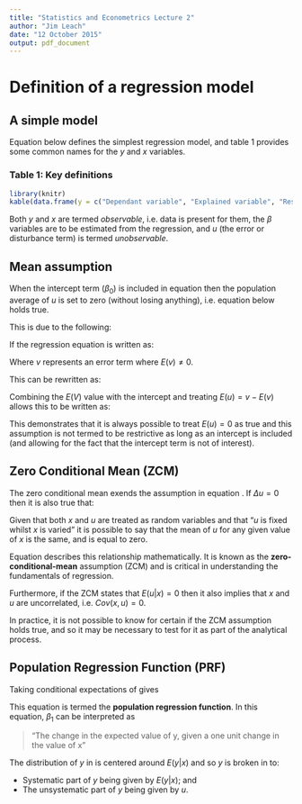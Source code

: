 ---
title: "Statistics and Econometrics Lecture 2"
author: "Jim Leach"
date: "12 October 2015"
output: pdf_document
---


# Definition of a regression model

## A simple model

Equation \ref{eq:basic} below defines the simplest regression model, and table 1 provides some common names for the $y$ and $x$ variables.

\begin{equation} \label{eq:basic}
y = \beta_0 + \beta_{1}x + u
\end{equation}

### Table 1: Key definitions

```{r table1, echo=FALSE}
library(knitr)
kable(data.frame(y = c("Dependant variable", "Explained variable", "Response", "Predicted variable", "Regressand"), x = c("Independant variable", "Explanatory variable", "Control variable", "Predictor", "Regressor")))
```

Both $y$ and $x$ are termed _observable_, i.e. data is present for them, the $\beta$ variables are to be estimated from the regression, and $u$ (the error or disturbance term) is termed _unobservable_. 

## Mean assumption

When the intercept term ($\beta_0$) is included in equation \eqref{eq:basic} then the population average of $u$ is set to zero (without losing anything), i.e. equation \eqref{eq:mean_assump} below holds true.

\begin{equation} \label{eq:mean_assump}
E(u) = 0
\end{equation}

This is due to the following:

If the regression equation is written as:
\begin{equation}
y = \beta_0 + \beta_{1}x + v
\end{equation}

Where $v$ represents an error term where $E(v) \neq 0$.

This can be rewritten as:
\begin{equation}
y = \beta_0 + \beta_{1} x + [v - E(v)] + E(v)
\end{equation}

Combining the $E(V)$ value with the intercept and treating $E(u) = v - E(v)$ allows this to be written as:

\begin{equation}
y = [\beta_0 + E(v)] + \beta_{1} x + u
\end{equation}

This demonstrates that it is always possible to treat $E(u) = 0$ as true and this assumption is not termed to be restrictive as long as an intercept is included (and allowing for the fact that the intercept term is not of interest).

## Zero Conditional Mean (ZCM)

The zero conditional mean exends the assumption in equation \eqref{eq:mean_assump}. If $\Delta{u} = 0$ then it is also true that:

\begin{equation}
\Delta{y} = \beta_{1}\Delta{x}
\end{equation}

Given that both $x$ and $u$ are treated as random variables and that "$u$ is fixed whilst $x$ is varied" it is possible to say that the mean of $u$ for any given value of $x$ is the same, and is equal to zero.

\begin{equation} \label{eq:zcm}
E(u|x) = E(u) = 0
\end{equation}

Equation \eqref{eq:zcm} describes this relationship mathematically. It is known as the __zero-conditional-mean__ assumption (ZCM) and is critical in understanding the fundamentals of regression. 

Furthermore, if the ZCM states that $E(u|x) = 0$ then it also implies that $x$ and $u$ are uncorrelated, i.e. $Cov(x, u) = 0$.

In practice, it is not possible to know for certain if the ZCM assumption holds true, and so it may be necessary to test for it as part of the analytical process.

## Population Regression Function (PRF)

Taking conditional expectations of \eqref{eq:basic} gives

\begin{equation} \label{eq:prf}
E(y|x) = \beta_0 + \beta_{1}x
\end{equation}

This equation \eqref{eq:prf} is termed the __population regression function__. In this equation, $\beta_1$ can be interpreted as

> "The change in the expected value of y, given a one unit change in the value of x"

The distribution of $y$ in \eqref{eq:basic} is centered around $E(y|x)$ and so $y$ is broken in to:

* Systematic part of $y$ being given by $E(y|x)$; and
* The unsystematic part of $y$ being given by $u$.
